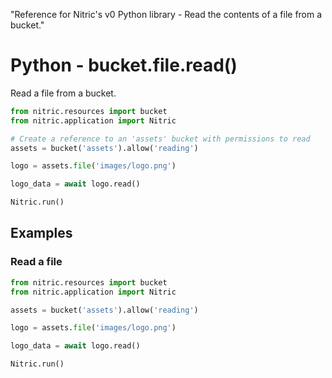   "Reference for Nitric's v0 Python library - Read the contents of a file from a bucket."

# Python - bucket.file.read()

Read a file from a bucket.

```python
from nitric.resources import bucket
from nitric.application import Nitric

# Create a reference to an 'assets' bucket with permissions to read
assets = bucket('assets').allow('reading')

logo = assets.file('images/logo.png')

logo_data = await logo.read()

Nitric.run()
```

## Examples

### Read a file

```python
from nitric.resources import bucket
from nitric.application import Nitric

assets = bucket('assets').allow('reading')

logo = assets.file('images/logo.png')

logo_data = await logo.read()

Nitric.run()
```
